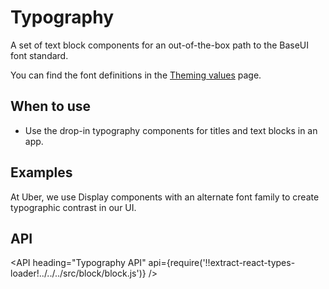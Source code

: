 <!--
Copyright (c) 2018-2020 Uber Technologies, Inc.

This source code is licensed under the MIT license found in the
LICENSE file in the root directory of this source tree.
-->




# Typography

A set of text block components for an out-of-the-box path to the BaseUI font standard.

You can find the font definitions in the [Theming values](/guides/theming/#theming-values) page.

## When to use

- Use the drop-in typography components for titles and text blocks in an app.

## Examples

<Example title="Typography Display Blocks" path="typography/display.js">
  <Display />
</Example>

At Uber, we use Display components with an alternate font family to create typographic contrast in our UI.

<Example title="Typography Heading Blocks" path="typography/heading.js">
  <Heading />
</Example>

<Example title="Typography Body Blocks" path="typography/text.js">
  <Text />
</Example>

## API

<API
  heading="Typography API"
  api={require('!!extract-react-types-loader!../../../src/block/block.js')}
/>

<Exports
  component={TypographyExports}
  title="Typography exports"
  path="baseui/typography"
  cheatsheet={false}
/>

